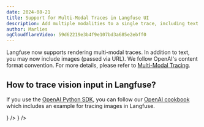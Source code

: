```yaml
---
date: 2024-08-21
title: Support for Multi-Modal Traces in Langfuse UI
description: Add multiple modalities to a single trace, including text and images. 
author: Marlies
ogCloudflareVideo: 59d62219e3b4f9e107bd3a685e2ebff0
---
```



<ChangelogHeader />

Langfuse now supports rendering multi-modal traces. In addition to text, you may now include images (passed via URL). We follow OpenAI's content format convention. For more details, please refer to [Multi-Modal Tracing](/docs/tracing-features/multi-modality). 

## How to trace vision input in Langfuse?

If you use the [OpenAI Python SDK](/integrations/model-providers/openai-py), you can follow our [OpenAI cookbook](/guides/cookbook/integration_openai_sdk) which includes an example for tracing images in Langfuse.

<Cards num={3}>
  <Card
    title="Tracing: Multi-Modal Content"
    href="/docs/tracing-features/multi-modality"
    icon={<FileCode />}
  />
  <Card
    title="Cookbook: OpenAI Integration (Python)"
    href="/guides/cookbook/integration_openai_sdk"
    icon={<FileCode />}
  />
</Cards>